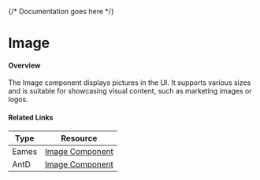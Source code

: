 

<Meta of={ImageStories} />

{/* Documentation goes here */}

# Image

#### Overview

The Image component displays pictures in the UI. It supports various sizes and is suitable for showcasing visual content, such as marketing images or logos.


#### Related Links

| Type  | Resource                                                                                                                                               |
| ----- | ------------------------------------------------------------------------------------------------------------------------------------------------------ |
| Eames | [Image Component](https://www.figma.com/design/veXnmignQnJz8StIq10VJ5/Eames-2.0---Foundations-%26-Components?node-id=507-39111&node-type=canvas&t=B6HJWqqDsUOypZQj-0) |
| AntD | [Image Component](https://ant.design/components/image) |




<Canvas meta={ImageStories.default} />
